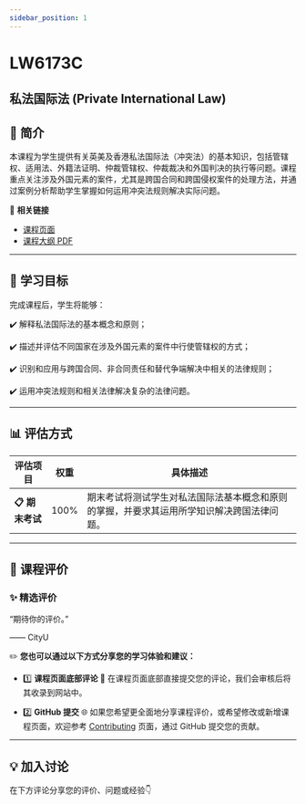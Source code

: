 ```yaml
---
sidebar_position: 1
---
```


# LW6173C
## 私法国际法 (Private International Law)

## **📘 简介**
本课程为学生提供有关英美及香港私法国际法（冲突法）的基本知识，包括管辖权、适用法、外籍法证明、仲裁管辖权、仲裁裁决和外国判决的执行等问题。课程重点关注涉及外国元素的案件，尤其是跨国合同和跨国侵权案件的处理方法，并通过案例分析帮助学生掌握如何运用冲突法规则解决实际问题。

🔗 **相关链接**
- [课程页面](https://www.cityu.edu.hk/catalogue/pg/202425/course/LW6173C.htm)
- [课程大纲 PDF](https://www.cityu.edu.hk/catalogue/pg/202425/course/LW6173C.pdf)

---

## **🎯 学习目标**

完成课程后，学生将能够：

✔️ 解释私法国际法的基本概念和原则；

✔️ 描述并评估不同国家在涉及外国元素的案件中行使管辖权的方式；

✔️ 识别和应用与跨国合同、非合同责任和替代争端解决中相关的法律规则；

✔️ 运用冲突法规则和相关法律解决复杂的法律问题。

---

## **📊 评估方式**

| **评估项目**          | **权重** | **具体描述**                                                                                       |
|----------------------|---------|---------------------------------------------------------------------------------------------------|
| **📋 期末考试**       | 100%    | 期末考试将测试学生对私法国际法基本概念和原则的掌握，并要求其运用所学知识解决跨国法律问题。            |

---

## **💬 课程评价**

### ✨ **精选评价**
<div className={commentStyles.commentBox}>
    <p className={commentStyles.commentText}>
        “期待你的评价。”
    </p>
    <p className={commentStyles.commentAuthor}>—— CityU</p>
</div>

✏️ **您也可以通过以下方式分享您的学习体验和建议：**

- 1️⃣ **课程页面底部评论**
💬 在课程页面底部直接提交您的评论，我们会审核后将其收录到网站中。

- 2️⃣ **GitHub 提交**
🌐 如果您希望更全面地分享课程评价，或希望修改或新增课程页面，欢迎参考 [Contributing](https://penjc.github.io/CityU/contributing) 页面，通过 GitHub 提交您的贡献。

---

## **💡 加入讨论**

在下方评论分享您的评价、问题或经验👇
<Utterances />